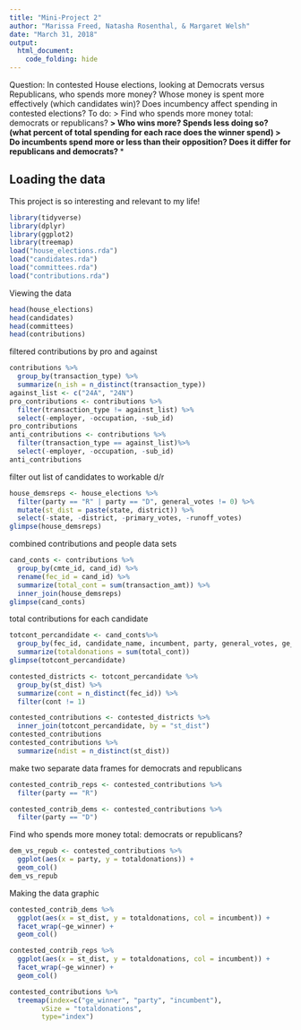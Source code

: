 ```yaml
---
title: "Mini-Project 2"
author: "Marissa Freed, Natasha Rosenthal, & Margaret Welsh"
date: "March 31, 2018"
output: 
  html_document:
    code_folding: hide
---
```


Question: In contested House elections, looking at Democrats versus Republicans, who spends more money? Whose money is spent more effectively (which candidates win)? 
Does incumbency affect spending in contested elections?
To do: 
> Find who spends more money total: democrats or republicans? **
> Who wins more? Spends less doing so? (what percent of total spending for each race does the winner spend)
> Do incumbents spend more or less than their opposition? Does it differ for republicans and democrats? ***

## Loading the data
This project is so interesting and relevant to my life!

```r
library(tidyverse)
library(dplyr)
library(ggplot2)
library(treemap)
load("house_elections.rda")
load("candidates.rda")
load("committees.rda")
load("contributions.rda")
```
Viewing the data
```r
head(house_elections)
head(candidates)
head(committees)
head(contributions)
```
filtered contributions by pro and against 
```r
contributions %>%
  group_by(transaction_type) %>%
  summarize(n_ish = n_distinct(transaction_type))
against_list <- c("24A", "24N")
pro_contributions <- contributions %>%
  filter(transaction_type != against_list) %>%
  select(-employer, -occupation, -sub_id)
pro_contributions
anti_contributions <- contributions %>%
  filter(transaction_type == against_list)%>%
  select(-employer, -occupation, -sub_id)
anti_contributions
```

filter out list of candidates to workable d/r
```r
house_demsreps <- house_elections %>%
  filter(party == "R" | party == "D", general_votes != 0) %>%
  mutate(st_dist = paste(state, district)) %>%
  select(-state, -district, -primary_votes, -runoff_votes) 
glimpse(house_demsreps)
```

combined contributions and people data sets
```r
cand_conts <- contributions %>%
  group_by(cmte_id, cand_id) %>%
  rename(fec_id = cand_id) %>%
  summarize(total_cont = sum(transaction_amt)) %>%
  inner_join(house_demsreps)
glimpse(cand_conts)
```

total contributions for each candidate
```r
totcont_percandidate <- cand_conts%>%
  group_by(fec_id, candidate_name, incumbent, party, general_votes, ge_winner, st_dist) %>%
  summarize(totaldonations = sum(total_cont))
glimpse(totcont_percandidate)
```

```r
contested_districts <- totcont_percandidate %>%
  group_by(st_dist) %>%
  summarize(cont = n_distinct(fec_id)) %>%
  filter(cont != 1)

contested_contributions <- contested_districts %>%
  inner_join(totcont_percandidate, by = "st_dist")
contested_contributions
contested_contributions %>%
  summarize(ndist = n_distinct(st_dist))
```

make two separate data frames for democrats and republicans
```r
contested_contrib_reps <- contested_contributions %>%
  filter(party == "R")

contested_contrib_dems <- contested_contributions %>%
  filter(party == "D")
```

Find who spends more money total: democrats or republicans?

```r
dem_vs_repub <- contested_contributions %>%
  ggplot(aes(x = party, y = totaldonations)) +
  geom_col()
dem_vs_repub
```


Making the data graphic

```r
contested_contrib_dems %>%
  ggplot(aes(x = st_dist, y = totaldonations, col = incumbent)) +
  facet_wrap(~ge_winner) +
  geom_col()

contested_contrib_reps %>%
  ggplot(aes(x = st_dist, y = totaldonations, col = incumbent)) +
  facet_wrap(~ge_winner) +
  geom_col()
```


```r
contested_contributions %>%
  treemap(index=c("ge_winner", "party", "incumbent"),
        vSize = "totaldonations", 
        type="index")
```




